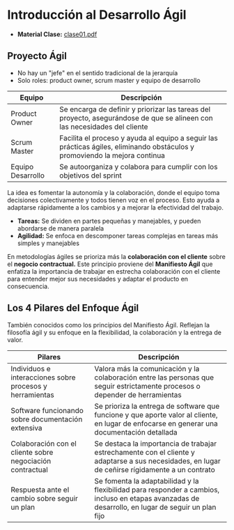 # Introducción al Desarrollo Ágil

- **Material Clase:** [clase01.pdf](/inacap/ti3v23/docs/clase01.pdf)

## Proyecto Ágil
- No hay un "jefe" en el sentido tradicional de la jerarquía
- Solo roles: product owner, scrum master y equipo de desarrollo

|Equipo|Descripción|
|---|---|
|Product Owner|Se encarga de definir y priorizar las tareas del proyecto, asegurándose de que se alineen con las necesidades del cliente|
|Scrum Master|Facilita el proceso y ayuda al equipo a seguir las prácticas ágiles, eliminando obstáculos y promoviendo la mejora continua|
|Equipo Desarrollo|Se autoorganiza y colabora para cumplir con los objetivos del sprint|

La idea es fomentar la autonomía y la colaboración, donde el equipo toma decisiones colectivamente y todos tienen voz en el proceso. Esto ayuda a adaptarse rápidamente a los cambios y a mejorar la efectividad del trabajo.

- **Tareas:** Se dividen en partes pequeñas y manejables, y pueden abordarse de manera paralela
- **Agilidad:** Se enfoca en descomponer tareas complejas en tareas más simples y manejables

En metodologías ágiles se prioriza más la **colaboración con el cliente** sobre el **negocio contractual.** Este principio proviene del **Manifiesto Ágil** que enfatiza la importancia de trabajar en estrecha colaboración con el cliente para entender mejor sus necesidades y adaptar el producto en consecuencia.

## Los 4 Pilares del Enfoque Ágil
También conocidos como los principios del Manifiesto Ágil. Reflejan la filosofía ágil y su enfoque en la flexibilidad, la colaboración y la entrega de valor.

|Pilares|Descripción|
|---|---|
|Individuos e interacciones sobre procesos y herramientas|Valora más la comunicación y la colaboración entre las personas que seguir estrictamente procesos o depender de herramientas|
|Software funcionando sobre documentación extensiva|Se prioriza la entrega de software que funcione y que aporte valor al cliente, en lugar de enfocarse en generar una documentación detallada|
|Colaboración con el cliente sobre negociación contractual|Se destaca la importancia de trabajar estrechamente con el cliente y adaptarse a sus necesidades, en lugar de ceñirse rígidamente a un contrato|
|Respuesta ante el cambio sobre seguir un plan|Se fomenta la adaptabilidad y la flexibilidad para responder a cambios, incluso en etapas avanzadas de desarrollo, en lugar de seguir un plan fijo|